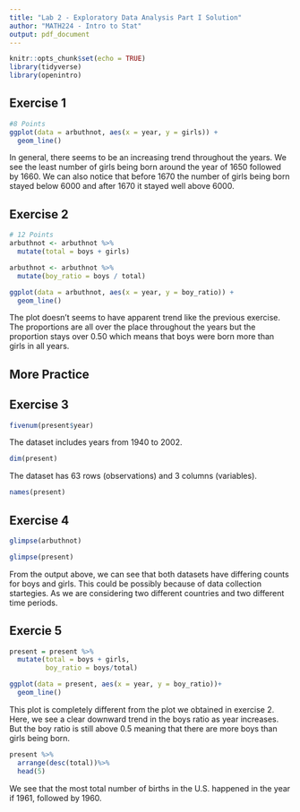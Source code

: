 ```yaml
---
title: "Lab 2 - Exploratory Data Analysis Part I Solution"
author: "MATH224 - Intro to Stat"
output: pdf_document
---
```


```r
knitr::opts_chunk$set(echo = TRUE)
library(tidyverse)
library(openintro)
```

## Exercise 1

```r
#8 Points
ggplot(data = arbuthnot, aes(x = year, y = girls)) +
  geom_line()
```

In general, there seems to be an increasing trend throughout the years. We see the least number of girls being born around the year of 1650 followed by 1660. We can also notice that before 1670 the number of girls being born stayed below 6000 and after 1670 it stayed well above 6000.

## Exercise 2

```r
# 12 Points
arbuthnot <- arbuthnot %>%
  mutate(total = boys + girls)

arbuthnot <- arbuthnot %>%
  mutate(boy_ratio = boys / total)

ggplot(data = arbuthnot, aes(x = year, y = boy_ratio)) +
  geom_line()
```

The plot doesn't seems to have apparent trend like the previous exercise. The proportions are all over the place throughout the years but the proportion stays over 0.50 which means that boys were born more than girls in all years.

## More Practice

## Exercise 3

```r
fivenum(present$year)
```

The dataset includes years from 1940 to 2002.

```r
dim(present)
```

The dataset has 63 rows (observations) and 3 columns (variables).

```r
names(present)
```


## Exercise 4

```r
glimpse(arbuthnot)

glimpse(present)
```

From the output above, we can see that both datasets have differing counts for boys and girls. This could be possibly because of data collection startegies. As we are considering two different countries and two different time periods.

## Exercie 5

```r
present = present %>%
  mutate(total = boys + girls,
         boy_ratio = boys/total)

ggplot(data = present, aes(x = year, y = boy_ratio))+
  geom_line()
```
This plot is completely different from the plot we obtained in exercise 2. Here, we see a clear downward trend in the boys ratio as year increases. But the boy ratio is still above 0.5 meaning that there are more boys than girls being born.

```r
present %>%
  arrange(desc(total))%>%
  head(5)
```

We see that the most total number of births in the U.S. happened in the year if 1961, followed by 1960.
